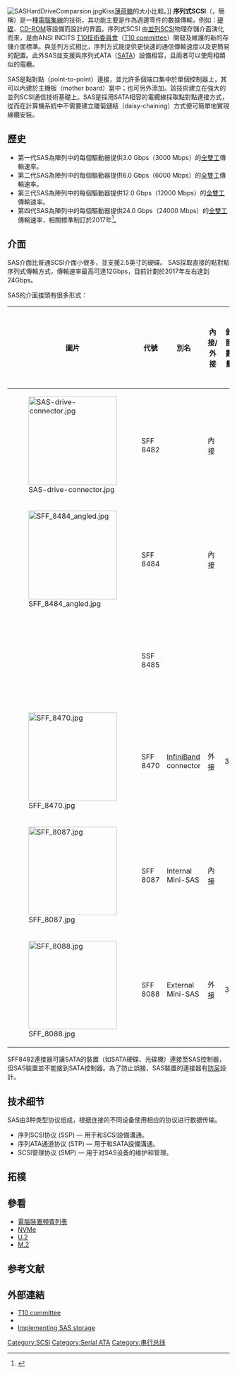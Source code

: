 {{Expand language|1=en|time=2020-07-28T05:48:51+00:00}}
{{noteTA
|G1 =IT
}}
[[File:SASHardDriveComparsion.jpg|thumb]]Kiss[[薄荷糖|薄荷糖]]的大小比較。]] 
'''序列式SCSI'''（{{lang-en|Serial Attached SCSI}}，簡稱{{lang|en|SAS}}）是一種[[I/O总线|電腦集線]]的技術，其功能主要是作為週邊零件的數據傳輸，例如：[[硬碟|硬碟]]、[[CD-ROM|CD-ROM]]等設備而設計的界面。序列式SCSI 由[[並列SCSI|並列SCSI]]物理存儲介面演化而來，是由ANSI INCITS [[T10技術委員會|T10技術委員會]]（[http://www.t10.org T10 committee]{{Wayback|url=http://www.t10.org/ |date=20201208080311 }}）開發及維護的新的存儲介面標準。與並列方式相比，序列方式能提供更快速的通信傳輸速度以及更簡易的配置。此外SAS並支援與序列式ATA（[[SATA|SATA]]）設備相容，且兩者可以使用相類似的電纜。

SAS是點對點（point-to-point）連接，並允許多個端口集中於單個控制器上，其可以內建於主機板（mother board）當中；也可另外添加。該技術建立在強大的並列SCSI通信技術基礎上。SAS是採用SATA相容的電纜線採取點對點連接方式，從而在計算機系統中不需要建立雛菊鏈結（daisy-chaining）方式便可簡單地實現線纜安裝。

== 歷史 ==

* 第一代SAS為陣列中的每個驅動器提供3.0 Gbps（3000 Mbps）的[[全雙工|全雙工]]傳輸速率。
* 第二代SAS為陣列中的每個驅動器提供6.0 Gbps（6000 Mbps）的[[全雙工|全雙工]]傳輸速率。
* 第三代SAS為陣列中的每個驅動器提供12.0 Gbps（12000 Mbps）的[[全雙工|全雙工]]傳輸速率。
* 第四代SAS為陣列中的每個驅動器提供24.0 Gbps（24000 Mbps）的[[全雙工|全雙工]]傳輸速率，相關標準制訂於2017年<ref>{{Cite web |url=http://www.scsita.org/content/library/24g-sas-data-storage-specification-development-complete-scsi-trade-association-spotlights-technology-at-2017-flash-memory-summit/ |title=24G SAS Data Storage Specification Development Complete; SCSI Trade Association Spotlights Technology at 2017 Flash Memory Summit |accessdate=2019-11-27 |date=2017-08-08 |archive-date=2017-12-09 |archive-url=https://web.archive.org/web/20171209053737/http://www.scsita.org/content/library/24g-sas-data-storage-specification-development-complete-scsi-trade-association-spotlights-technology-at-2017-flash-memory-summit/ |dead-url=yes }}</ref>。

== 介面 ==
SAS介面比普通SCSI介面小很多，並支援2.5英寸的硬碟。 SAS採取直接的點對點序列式傳輸方式，傳輸速率最高可達12Gbps，目前計劃於2017年左右達到24Gbps。

SAS的介面接頭有很多形式：

{| class="wikitable"
! 圖片
! 代號
! 別名
! 內接/外接
! 針腳數量
! 儲存設備數量
! 備註
|-
| [[File:SAS-drive-connector.jpg|200px]]
| SFF 8482
|
| 內接
| 
| 1
| 与SATA兼容的标准接口
|-
| [[File:SFF_8484_angled.jpg|200px]]
| SFF 8484
|
| 內接
|
| 4
| 高密度內接連接器
|-
|
| SSF 8485
|
|
|
|
| Routes data plus "sideband-signals" (Like LEDS) through serial link
|-
| [[File:SFF_8470.jpg|200px]]
| SFF 8470
| [[InfiniBand|InfiniBand]] connector
| 外接
| 32
| 4
| 高密度外接連接器（亦可內接使用）
|-
|[[File:SFF_8087.jpg|200px]]
| SFF 8087
| Internal Mini-SAS
| 內接
|
| 4
| [[Molex|Molex]] iPASS reduced width internal 4x connector with future 10 Gbit/s support
|-
| [[File:SFF_8088.jpg|200px]]
| SFF 8088
| External Mini-SAS
| 外接
| 32
| 4
| [[Molex|Molex]] iPASS reduced width external 4x connector with future 10 Gbit/s support
|}

SFF8482連接器可讓SATA的裝置（如SATA硬碟、光碟機）連接至SAS控制器，但SAS裝置並不能接到SATA控制器。為了防止誤接，SAS裝置的連接器有[[防呆|防呆]]設計。

== 技术细节 ==
SAS由3种类型协议组成，根据连接的不同设备使用相应的协议进行数据传输。
* 序列SCSI协议 (SSP) — 用于和SCSI設備溝通。
* 序列ATA通道协议 (STP) — 用于和SATA設備溝通。
* SCSI管理协议 (SMP) — 用于对SAS设备的维护和管理。

== 拓樸 ==

== 參看 ==
* [[電腦裝置頻寬列表|電腦裝置頻寬列表]]
* [[NVMe|NVMe]]
* [[U.2|U.2]]
* [[M.2|M.2]]

==参考文献==
{{reflist}}

== 外部連結 ==
* [http://www.t10.org T10 committee]{{Wayback|url=http://www.t10.org/ |date=20201208080311 }}
* {{PDFlink|[http://www.t10.org/ftp/t10/drafts/sas2/sas2r10.pdf Download SAS 2 draft revision from T10]|6.47 [[Mebibyte|MiB]]<!-- application/pdf, 6787720 bytes -->}}
* [http://searchstorage.techtarget.com/tip/0,289483,sid5_gci1175003,00.html Implementing SAS storage]{{Wayback|url=http://searchstorage.techtarget.com/tip/0,289483,sid5_gci1175003,00.html |date=20090608041709 }}

{{Computer-bus}}

[[Category:SCSI|Category:SCSI]]
[[Category:Serial_ATA|Category:Serial ATA]]
[[Category:串行总线|Category:串行总线]]